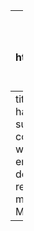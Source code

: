 ---
title: "form submitted"
output: html_document
draft: false 
description:
  
banner:
  title : Your form has been submitted
  content : |
    This workshop will be hosted at the Atria Institute of Technology, Hebbal <br>
    18th and 19th 2pm to 6:30pm
    </br>
    Co-Hosts: 
    </br> <img class="ext-logo" src="./BDW-assets/bdwLogo.webp" >
    <img class="ext-logo" src="./BDW-assets/rotaractAtria.webp" >
    
text:
  - title: 
    content: 
    
textRight: 
  - 
    title: Your form has been submitted
    content: |
      You will soon get an email with more details and required materials. Mappy time!
---
